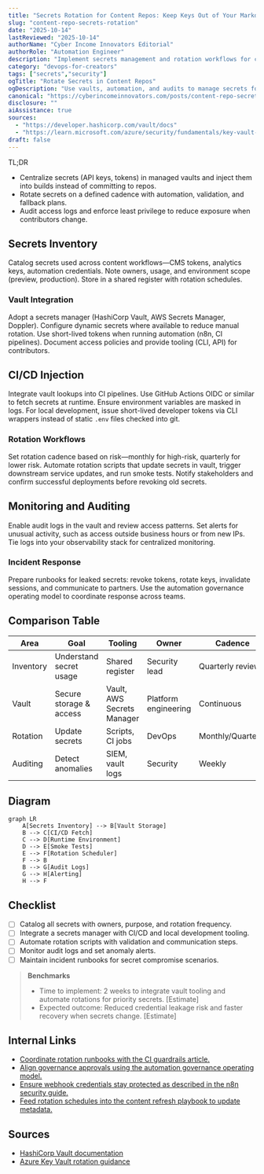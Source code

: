 ```yaml
---
title: "Secrets Rotation for Content Repos: Keep Keys Out of Your Markdown"
slug: "content-repo-secrets-rotation"
date: "2025-10-14"
lastReviewed: "2025-10-14"
authorName: "Cyber Income Innovators Editorial"
authorRole: "Automation Engineer"
description: "Implement secrets management and rotation workflows for content-heavy repositories using CI/CD, vaults, and audits."
category: "devops-for-creators"
tags: ["secrets","security"]
ogTitle: "Rotate Secrets in Content Repos"
ogDescription: "Use vaults, automation, and audits to manage secrets for content repositories."
canonical: "https://cyberincomeinnovators.com/posts/content-repo-secrets-rotation"
disclosure: ""
aiAssistance: true
sources:
  - "https://developer.hashicorp.com/vault/docs"
  - "https://learn.microsoft.com/azure/security/fundamentals/key-vault-rotation"
draft: false
---
```


TL;DR
- Centralize secrets (API keys, tokens) in managed vaults and inject them into builds instead of committing to repos.
- Rotate secrets on a defined cadence with automation, validation, and fallback plans.
- Audit access logs and enforce least privilege to reduce exposure when contributors change.

## Secrets Inventory
Catalog secrets used across content workflows—CMS tokens, analytics keys, automation credentials. Note owners, usage, and environment scope (preview, production). Store in a shared register with rotation schedules.

### Vault Integration
Adopt a secrets manager (HashiCorp Vault, AWS Secrets Manager, Doppler). Configure dynamic secrets where available to reduce manual rotation. Use short-lived tokens when running automation (n8n, CI pipelines). Document access policies and provide tooling (CLI, API) for contributors.

## CI/CD Injection
Integrate vault lookups into CI pipelines. Use GitHub Actions OIDC or similar to fetch secrets at runtime. Ensure environment variables are masked in logs. For local development, issue short-lived developer tokens via CLI wrappers instead of static `.env` files checked into git.

### Rotation Workflows
Set rotation cadence based on risk—monthly for high-risk, quarterly for lower risk. Automate rotation scripts that update secrets in vault, trigger downstream service updates, and run smoke tests. Notify stakeholders and confirm successful deployments before revoking old secrets.

## Monitoring and Auditing
Enable audit logs in the vault and review access patterns. Set alerts for unusual activity, such as access outside business hours or from new IPs. Tie logs into your observability stack for centralized monitoring.

### Incident Response
Prepare runbooks for leaked secrets: revoke tokens, rotate keys, invalidate sessions, and communicate to partners. Use the automation governance operating model to coordinate response across teams.

## Comparison Table
| Area | Goal | Tooling | Owner | Cadence |
| --- | --- | --- | --- | --- |
| Inventory | Understand secret usage | Shared register | Security lead | Quarterly review |
| Vault | Secure storage & access | Vault, AWS Secrets Manager | Platform engineering | Continuous |
| Rotation | Update secrets | Scripts, CI jobs | DevOps | Monthly/Quarterly |
| Auditing | Detect anomalies | SIEM, vault logs | Security | Weekly |

## Diagram
```mermaid
graph LR
    A[Secrets Inventory] --> B[Vault Storage]
    B --> C[CI/CD Fetch]
    C --> D[Runtime Environment]
    D --> E[Smoke Tests]
    E --> F[Rotation Scheduler]
    F --> B
    B --> G[Audit Logs]
    G --> H[Alerting]
    H --> F
```

## Checklist
- [ ] Catalog all secrets with owners, purpose, and rotation frequency.
- [ ] Integrate a secrets manager with CI/CD and local development tooling.
- [ ] Automate rotation scripts with validation and communication steps.
- [ ] Monitor audit logs and set anomaly alerts.
- [ ] Maintain incident runbooks for secret compromise scenarios.

> **Benchmarks**
> - Time to implement: 2 weeks to integrate vault tooling and automate rotations for priority secrets. [Estimate]
> - Expected outcome: Reduced credential leakage risk and faster recovery when secrets change. [Estimate]

## Internal Links
- [Coordinate rotation runbooks with the CI guardrails article.](../devops-for-creators/ci-for-content-repos.mdx)
- [Align governance approvals using the automation governance operating model.](../ai-automation-foundations/automation-governance-operating-models.mdx)
- [Ensure webhook credentials stay protected as described in the n8n security guide.](../n8n-workflows-integrations/n8n-webhook-security-zero-trust.mdx)
- [Feed rotation schedules into the content refresh playbook to update metadata.](../content-factory-distribution/content-refresh-playbook.mdx)

## Sources
- [HashiCorp Vault documentation](https://developer.hashicorp.com/vault/docs)
- [Azure Key Vault rotation guidance](https://learn.microsoft.com/azure/security/fundamentals/key-vault-rotation)
